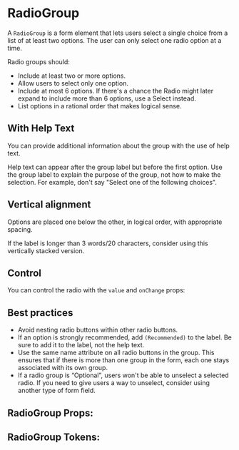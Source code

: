 


# RadioGroup

A `RadioGroup` is a form element that lets users select a single choice from a list of at least two options. The user can only select one radio option at a time.

Radio groups should:

- Include at least two or more options.
- Allow users to select only one option.
- Include at most 6 options. If there's a chance the Radio might later expand to include more than 6 options, use a Select instead.
- List options in a rational order that makes logical sense.

## With Help Text

You can provide additional information about the group with the use of help text.

Help text can appear after the group label but before the first option. Use the group label to explain the purpose of the group, not how to make the selection. For example, don't say "Select one of the following choices".

<Canvas>
  <Story id="component-library-form-elements-radiogroup--with-help" />
</Canvas>

## Vertical alignment

Options are placed one below the other, in logical order, with appropriate spacing.

If the label is longer than 3 words/20 characters, consider using this vertically stacked version.

<Canvas>
  <Story id="component-library-form-elements-radiogroup--with-vertical-alignment" />
</Canvas>

## Control

You can control the radio with the `value` and `onChange` props:

<Canvas>
  <Story id="component-library-form-elements-radiogroup--with-value" />
</Canvas>

## Best practices

- Avoid nesting radio buttons within other radio buttons.
- If an option is strongly recommended, add `(Recommended)` to the label. Be sure to add it to the label, not the help text.
- Use the same name attribute on all radio buttons in the group. This ensures that if there is more than one group in the form, each one stays associated with its own group.
- If a radio group is “Optional”, users won't be able to unselect a selected radio. If you need to give users a way to unselect, consider using another type of form field.

<Canvas>
  <Story id="component-library-form-elements-radiogroup--simple" />
</Canvas>

<Canvas>
  <Story id="component-library-form-elements-radiogroup--with-error" />
</Canvas>

<Canvas>
  <Story id="component-library-form-elements-radiogroup--with-disabled-items" />
</Canvas>

## RadioGroup Props:

<ArgsTable of={RadioGroup} />

## RadioGroup Tokens:
<ThemeTokens component="RadioGroup" />
